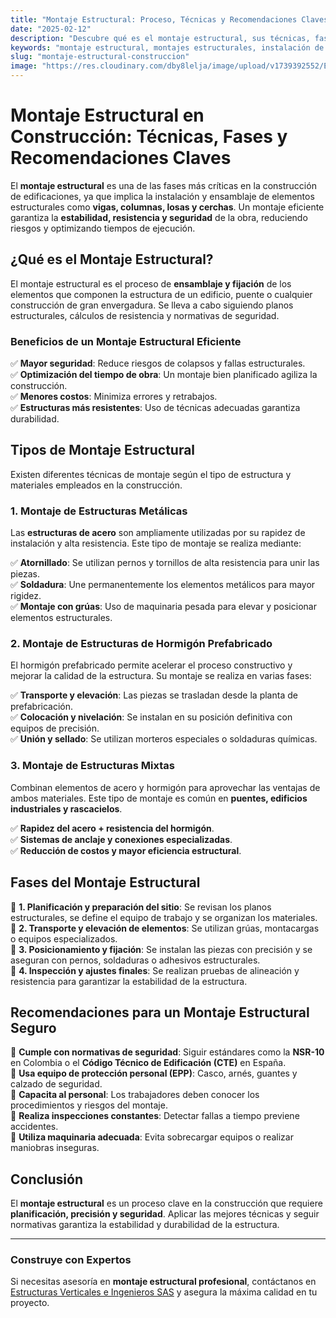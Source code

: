 ```yaml
---
title: "Montaje Estructural: Proceso, Técnicas y Recomendaciones Claves"
date: "2025-02-12"
description: "Descubre qué es el montaje estructural, sus técnicas, fases y recomendaciones clave para garantizar una construcción segura y eficiente."
keywords: "montaje estructural, montajes estructurales, instalación de estructuras metálicas, estructuras de hormigón, ensamblaje de estructuras, construcción de estructuras, montaje de vigas y columnas, técnicas de montaje, seguridad en estructuras, planificación de montaje, montaje estructural en Bogotá, Ibagué y Girardot"
slug: "montaje-estructural-construccion"
image: "https://res.cloudinary.com/dby8lelja/image/upload/v1739392552/Estructuras%20Verticales%20e%20Ingenieros%20SAS/Imagenes%20Blog/Montaje_estructural_umbdwo.webp"
---
```


# Montaje Estructural en Construcción: Técnicas, Fases y Recomendaciones Claves  

El **montaje estructural** es una de las fases más críticas en la construcción de edificaciones, ya que implica la instalación y ensamblaje de elementos estructurales como **vigas, columnas, losas y cerchas**. Un montaje eficiente garantiza la **estabilidad, resistencia y seguridad** de la obra, reduciendo riesgos y optimizando tiempos de ejecución.  

## ¿Qué es el Montaje Estructural?  

El montaje estructural es el proceso de **ensamblaje y fijación** de los elementos que componen la estructura de un edificio, puente o cualquier construcción de gran envergadura. Se lleva a cabo siguiendo planos estructurales, cálculos de resistencia y normativas de seguridad.  

### Beneficios de un Montaje Estructural Eficiente  

✅ **Mayor seguridad**: Reduce riesgos de colapsos y fallas estructurales.  
✅ **Optimización del tiempo de obra**: Un montaje bien planificado agiliza la construcción.  
✅ **Menores costos**: Minimiza errores y retrabajos.  
✅ **Estructuras más resistentes**: Uso de técnicas adecuadas garantiza durabilidad.  

## Tipos de Montaje Estructural  

Existen diferentes técnicas de montaje según el tipo de estructura y materiales empleados en la construcción.  

### 1. Montaje de Estructuras Metálicas  

Las **estructuras de acero** son ampliamente utilizadas por su rapidez de instalación y alta resistencia. Este tipo de montaje se realiza mediante:  

✅ **Atornillado**: Se utilizan pernos y tornillos de alta resistencia para unir las piezas.  
✅ **Soldadura**: Une permanentemente los elementos metálicos para mayor rigidez.  
✅ **Montaje con grúas**: Uso de maquinaria pesada para elevar y posicionar elementos estructurales.  

### 2. Montaje de Estructuras de Hormigón Prefabricado  

El hormigón prefabricado permite acelerar el proceso constructivo y mejorar la calidad de la estructura. Su montaje se realiza en varias fases:  

✅ **Transporte y elevación**: Las piezas se trasladan desde la planta de prefabricación.  
✅ **Colocación y nivelación**: Se instalan en su posición definitiva con equipos de precisión.  
✅ **Unión y sellado**: Se utilizan morteros especiales o soldaduras químicas.  

### 3. Montaje de Estructuras Mixtas  

Combinan elementos de acero y hormigón para aprovechar las ventajas de ambos materiales. Este tipo de montaje es común en **puentes, edificios industriales y rascacielos**.  

✅ **Rapidez del acero + resistencia del hormigón**.  
✅ **Sistemas de anclaje y conexiones especializadas**.  
✅ **Reducción de costos y mayor eficiencia estructural**.  

## Fases del Montaje Estructural  

📌 **1. Planificación y preparación del sitio**: Se revisan los planos estructurales, se define el equipo de trabajo y se organizan los materiales.  
📌 **2. Transporte y elevación de elementos**: Se utilizan grúas, montacargas o equipos especializados.  
📌 **3. Posicionamiento y fijación**: Se instalan las piezas con precisión y se aseguran con pernos, soldaduras o adhesivos estructurales.  
📌 **4. Inspección y ajustes finales**: Se realizan pruebas de alineación y resistencia para garantizar la estabilidad de la estructura.  

## Recomendaciones para un Montaje Estructural Seguro  

🔹 **Cumple con normativas de seguridad**: Siguir estándares como la **NSR-10** en Colombia o el **Código Técnico de Edificación (CTE)** en España.  
🔹 **Usa equipo de protección personal (EPP)**: Casco, arnés, guantes y calzado de seguridad.  
🔹 **Capacita al personal**: Los trabajadores deben conocer los procedimientos y riesgos del montaje.  
🔹 **Realiza inspecciones constantes**: Detectar fallas a tiempo previene accidentes.  
🔹 **Utiliza maquinaria adecuada**: Evita sobrecargar equipos o realizar maniobras inseguras.  

## Conclusión  

El **montaje estructural** es un proceso clave en la construcción que requiere **planificación, precisión y seguridad**. Aplicar las mejores técnicas y seguir normativas garantiza la estabilidad y durabilidad de la estructura.  

---  

### Construye con Expertos  

Si necesitas asesoría en **montaje estructural profesional**, contáctanos en [Estructuras Verticales e Ingenieros SAS](https://www.estructurasverticales.com/) y asegura la máxima calidad en tu proyecto.


